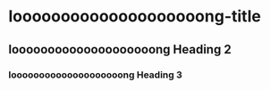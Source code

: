 # loooooooooooooooooooong-title

## loooooooooooooooooooong Heading 2

### loooooooooooooooooooong Heading 3
